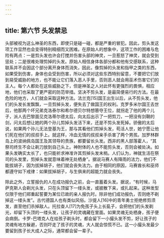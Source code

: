 ```yaml
---
---
---
```

title: 第六节 头发禁忌
---




头部被视为这么神圣的东西，即使只是碰一碰，都是严重的冒犯。因此，剪头发这项工作显然也会变得特别精细而又困难。在原始人的想象中，这项工作的困难与危险有两点：一是剪头发也许会打搅并伤害头部的神灵，一旦惹怒了神灵，就会受到惩处；二是很难处理剪掉的头发。原始人相信身体各部分都和他有交感联系，这种联系并不会因这个部分离开身体而消失，因此，像剪掉的头发和指甲之类的东西，如果受到伤害，身体也会受到伤害，所以必须对这些东西特别留意，不要把它们放到易受威胁的地方，也不能让它们落入恶人手里，否则恶人就会用巫术伤害它们的主人。每个人都处在这些威胁之下，但是神圣之人对此怀有更强烈的畏惧，相应地，他们也采取了更严密的防范举措。坚决不剪头发，是最简便易行的方法。在最危险的地方，人们就会采取这种方法。法兰克[15]国王出生以后，从不剪头发，他们的头发长发飘飘，一旦剪掉头发，便失去了做国王的权利。克罗多米尔国王去世后，他那两个坏兄弟克洛泰尔和希尔德贝尔特想篡夺王位，就拐走了他的两个儿子，派人去巴黎面见克洛蒂尔德太后，向太后出示了一把剪刀，一把没有剑鞘的剑，问太后想让她的两个孙儿剪掉头发活下来，还是不剪头发死掉。骄傲的太后说，如果两个孙儿无法登基为王，那与其看他们剪掉头发，苟活人世，她宁愿让他们死在他们的叔叔手上。就这样，冷血无情的叔叔亲手杀害了两个男孩。加罗林群岛上的波纳佩岛国王及其领导的贵族，都要留长头发。西非的黑人部落霍人，“其祭司终生不会让剃刀放到自己头上。神附体的人也不能剪头发，否则会被处决。如果头发确实太长了，也只能祈求神准许其剪掉头发末梢。人们认为，神就生活在祭司的头发里，剪掉头发就意味着神无处栖身”。据说马赛人有降雨的法力，他们不能拔胡子，因为拔掉胡子，他们就会丧失法力。由于相同的原因，马赛酋长和巫师都遵守如下戒律：如果拔掉胡子，与生俱来的超能力就会丧失。

除此之外，立誓报仇的人在成功报仇之前，会一直蓄着头发。据说，“有时候，马萨克斯人会剃光头发，只在头顶留下一缕头发，或披散下来，或扎起来。这种发型仅限于他们郑重起誓要为某位已故的亲人报仇时。除非他们成功报仇，否则绝不剃掉这一缕头发”。古代德国人也有类似风俗。沙提人[16]中的青年勇士拒绝修剪须发，直至他们杀掉敌人。托拉查人[17]为免孩子头上长虱子，会把他们的头发剃光，却留下头顶的一缕头发，让孩子的灵魂藏在里面。如果灵魂无处栖身，孩子便会病倒。卡罗-巴塔克人在给孩子剃头时，都会留下一小撮头发不剪，好让孩子的灵魂有地方躲避，否则吓走了孩子的灵魂，大人就会惊慌不已。这一小撮头发最少要留到孩子长大成人之际，通常都会留一辈子。